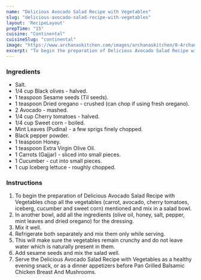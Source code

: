 ---
name: "Delicious Avocado Salad Recipe with Vegetables"
slug: "delicious-avocado-salad-recipe-with-vegetables"
layout: 'RecipeLayout'
prepTime: "15"
cuisine: "Continental"
cuisineSlug: "continental"
image: "https://www.archanaskitchen.com/images/archanaskitchen/0-Archanas-Kitchen-Recipes/2016/1-Archana/Delicious_Avocado_Salad_Recipe_with_Vegetables-1.jpg"
excerpt: "To begin the preparation of Delicious Avocado Salad Recipe with Vegetables chop all the vegetables carrot, avocado, cherry tomatoes, iceberg, cucumber and sweet corn mentioned and mix in a salad bowl"
---

### Ingredients

- Salt.
- 1/4 cup Black olives - halved.
- 1 teaspoon Sesame seeds (Til seeds).
- 1 teaspoon Dried oregano - crushed (can chop if using fresh oregano).
- 2 Avocado - mashed.
- 1/4 cup Cherry tomatoes - halved.
- 1/4 cup Sweet corn - boiled.
- Mint Leaves (Pudina) - a few sprigs finely chopped.
- Black pepper powder.
- 1 teaspoon Honey.
- 1 teaspoon Extra Virgin Olive Oil.
- 1 Carrots (Gajjar) - sliced into small pieces.
- 1 Cucumber - cut into small pieces.
- 1 cup Iceberg lettuce - roughly chopped.

### Instructions

1. To begin the preparation of Delicious Avocado Salad Recipe with Vegetables chop all the vegetables (carrot, avocado, cherry tomatoes, iceberg, cucumber and sweet corn) mentioned and mix in a salad bowl.
1. In another bowl, add all the ingredients (olive oil, honey, salt, pepper, mint leaves and dried oregano) for the dressing.
1. Mix it well.
1. Refrigerate both separately and mix them only while serving.
1. This will make sure the vegetables remain crunchy and do not leave water which is naturally present in them.
1. Add sesame seeds and mix the salad well.
1. Serve the Delicious Avocado Salad Recipe with Vegetables as a healthy evening snack, or as a dinner appetizers before Pan Grilled Balsamic Chicken Breast And Mushrooms.
